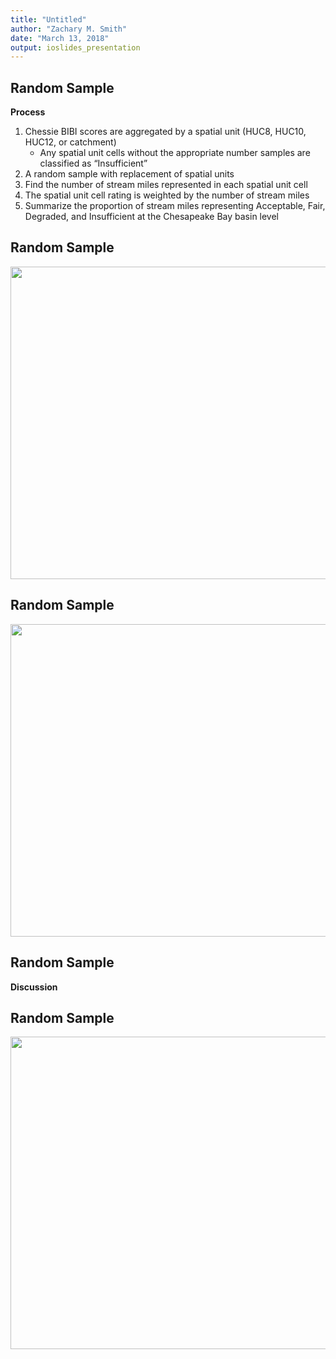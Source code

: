 ```yaml
---
title: "Untitled"
author: "Zachary M. Smith"
date: "March 13, 2018"
output: ioslides_presentation
---
```


## Random Sample {.smaller}

__Process__

1. Chessie BIBI scores are aggregated by a spatial unit (HUC8, HUC10, HUC12, or catchment)
    + Any spatial unit cells without the appropriate number samples are classified as "Insufficient"
2. A random sample with replacement of spatial units
3. Find the number of stream miles represented in each spatial unit cell
4. The spatial unit cell rating is weighted by the number of stream miles
5. Summarize the proportion of stream miles representing Acceptable, Fair, Degraded, and Insufficient at the Chesapeake Bay basin level

## Random Sample {.flexbox .vcenter}

<img src="D:/ZSmith/Projects/Chessie_BIBI/bibi_baseline/bibi_baseline/markdown/presentation/images/stacked_bar/stacked_random_sample_insufficient.png" height="500" width="700">

## Random Sample {.flexbox .vcenter}

<img src="D:/ZSmith/Projects/Chessie_BIBI/bibi_baseline/bibi_baseline/markdown/presentation/images/stacked_bar/stacked_random_sample.png" height="500" width="700">

## Random Sample

__Discussion__

## Random Sample {.flexbox .vcenter}

<img src="D:/ZSmith/Projects/Chessie_BIBI/bibi_baseline/bibi_baseline/markdown/presentation/images/workshop_images/random_issue.jpg" height="500" width="700">
